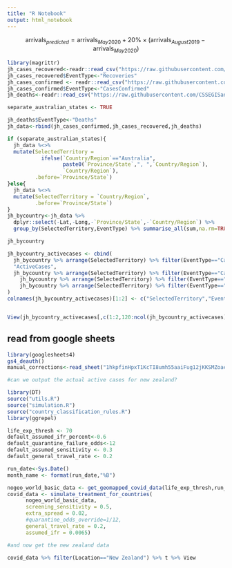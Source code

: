 ```yaml
---
title: "R Notebook"
output: html_notebook
---
```





$$
\text{arrivals}_{predicted} = \text{arrivals}_{May2020} + 20\% \times (\text{arrivals}_{August2019}-\text{arrivals}_{May2020}) 
$$

```r
library(magrittr)
jh_cases_recovered<-readr::read_csv("https://raw.githubusercontent.com/CSSEGISandData/COVID-19/master/csse_covid_19_data/csse_covid_19_time_series/time_series_covid19_recovered_global.csv")
jh_cases_recovered$EventType<-"Recoveries"
jh_cases_confirmed <- readr::read_csv("https://raw.githubusercontent.com/CSSEGISandData/COVID-19/master/csse_covid_19_data/csse_covid_19_time_series/time_series_covid19_confirmed_global.csv")
jh_cases_confirmed$EventType<-"CasesConfirmed"
jh_deaths<-readr::read_csv("https://raw.githubusercontent.com/CSSEGISandData/COVID-19/master/csse_covid_19_data/csse_covid_19_time_series/time_series_covid19_deaths_global.csv")

separate_australian_states <- TRUE

jh_deaths$EventType<-"Deaths"
jh_data<-rbind(jh_cases_confirmed,jh_cases_recovered,jh_deaths)

if (separate_australian_states){
  jh_data %<>% 
  mutate(SelectedTerritory = 
           ifelse(`Country/Region`=="Australia",
                  paste0(`Province/State`,", ",`Country/Region`),
                  `Country/Region`),
         .before=`Province/State`)
}else{
  jh_data %<>% 
  mutate(SelectedTerritory = `Country/Region`,
         .before=`Province/State`)
}
jh_bycountry<-jh_data %>% 
  dplyr::select(-Lat,-Long,-`Province/State`,-`Country/Region`) %>% 
  group_by(SelectedTerritory,EventType) %>% summarise_all(sum,na.rm=TRUE)

jh_bycountry

```



```r
jh_bycountry_activecases <- cbind(
  jh_bycountry %>% arrange(SelectedTerritory) %>% filter(EventType=="CasesConfirmed") %>% .$SelectedTerritory,
  "ActiveCases",
  jh_bycountry %>% arrange(SelectedTerritory) %>% filter(EventType=="CasesConfirmed") %>% .[,3:ncol(.)] - 
    jh_bycountry %>% arrange(SelectedTerritory) %>% filter(EventType=="Deaths") %>% .[,3:ncol(.)] -
    jh_bycountry %>% arrange(SelectedTerritory) %>% filter(EventType=="Recoveries") %>% .[,3:ncol(.)]
)
colnames(jh_bycountry_activecases)[1:2] <- c("SelectedTerritory","EventType")


View(jh_bycountry_activecases[,c(1:2,120:ncol(jh_bycountry_activecases))])

```

## read from google sheets

```r
library(googlesheets4)
gs4_deauth()
manual_corrections<-read_sheet("1hkpfinHpxT1KcTI8umh55aaiFug12jKKSMZoae4ttlA")

```










```r
#can we output the actual active cases for new zealand?

library(DT)
source("utils.R")
source("simulation.R")
source("country_classification_rules.R")
library(ggrepel)

life_exp_thresh <- 70
default_assumed_ifr_percent<-0.6
default_quarantine_failure_odds<-12
default_assumed_sensitivity <- 0.3
default_general_travel_rate <- 0.2

run_date<-Sys.Date()
month_name <- format(run_date,"%B")

nogeo_world_basic_data <- get_geomapped_covid_data(life_exp_thresh,run_date,separate_aussie_states_and_hk = TRUE,include_geo_data = FALSE)
covid_data <- simulate_treatment_for_countries(
      nogeo_world_basic_data,
      screening_sensitivity = 0.5,
      extra_spread = 0.02,
      #quarantine_odds_override=1/12,
      general_travel_rate = 0.2,
      assumed_ifr = 0.0065)

#and now get the new zealand data

covid_data %>% filter(Location=="New Zealand") %>% t %>% View
```